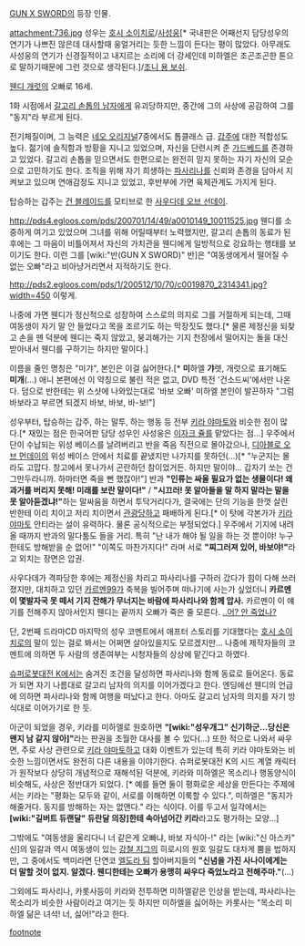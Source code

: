 [[GUN X SWORD]]의 등장 인물.

attachment:736.jpg
성우는 [[호시 소이치로]]/[[사성웅]][* 국내판은 어째선지 담당성우의 연기가 나쁘진 않은데 대사할때 웅얼거리는 듯한 느낌이 든다는 평이 많았다. 아무래도 사성웅의 연기가 신경질적이고 내지르는 소리에 더 강세인데 미하엘은 조곤조곤한 톤으로 말하기때문에 그런 것으로 생각된다.]/[[조니 용 보쉬]].

[[웬디 개럿]]의 오빠로 16세.

1화 시점에서 [[갈고리 손톱의 남자]]에게 유괴당하지만, 중간에 그의 사상에 공감하여 그를 "동지"라 부르게 된다.

전기체질이며, 그 능력은 [[네오 오리지널]]7중에서도 톱클래스 급. [[갑주]]에 대한 적합성도 높다. 젊기에 솔직함과 방황을 지니고 있었으며, 자신을 단련시켜 준 [[가드베드]]를 존경하고 있었다. 갈고리 손톱을 믿으면서도 한편으로는 완전히 믿지 못하는 자기 자신의 모순으로 고민하기도 한다. 조직을 위해 자기 희생하는 [[파사리나]]를 신뢰와 존경을 담아서 지켜보고 있으며 연애감정도 지니고 있었고, 후반부에 가면 육체관계도 가지게 된다.

탑승하는 갑주는 [[건 블레이드]]를 모티브로 한 [[사우다데 오브 선데이]].

http://pds4.egloos.com/pds/200701/14/49/a0010149_10011525.jpg
웬디를 소중하게 여기고 있었으며 그녀를 위해 어릴때부터 노력했지만, 갈고리 손톱의 동료가 된 후에는 그 마음이 비틀어져서 자신의 가치관을 웬디에게 일방적으로 강요하는 행태를 보이기도 한다. 이런 그를 [wiki:"반(GUN X SWORD)" 반]은 "여동생에게서 떨어질 수 없는 오빠"라고 비아냥거리면서 지적하기도 한다.

http://pds2.egloos.com/pds/1/200512/10/70/c0019870_2314341.jpg?width=450
이렇게.

나중에 가면 웬디가 정신적으로 성장하여 스스로의 의지로 그를 거절하게 되는데, 그때 여동생이 자기 말 안 들었다고 목을 조르기도 하는 막장짓도 했다.[* 물론 제정신을 되찾고 손을 뗀 덕분에 웬디는 죽지 않았고, 붕괴해가는 기지 천장에서 떨어지는 돌을 대신 받아내서 웬디를 구하기는 하지만 말이다.]

이름을 줄인 명칭은 "미갸", 본인은 이걸 싫어한다.[* '''미'''하엘 '''갸'''렛, 개럿으로 표기해도 '''미개'''(…) 애니 본편에선 이 약칭으로 불린 적은 없고, DVD 특전 '건소드씨'에서만 나온다. 덤으로 반한테는 위 스샷에 나와있는대로 '바보 오빠' 미하엘 본인이 발끈하자 "그럼 바보라고 부르면 되겠지 바보, 바보, 바-보!"]

성우부터, 탑승하는 갑주, 하는 말투, 하는 행동 등 전부 [[키라 야마토]]와 비슷한 점이 많다.[* 재밌는 점은 한국어판 담당 성우인 사성웅은 [[이자크 쥴]]를 맡았다는 점...] 우주에서 단이 수납되는 위성 베이스를 날려버리고 반을 죽음 직전으로 몰아갔으나, [[디아블로 오브 먼데이]]의 위성 베이스 안에서 치료를 끝냈지만 나가지를 못하던(...)[* "누군지는 몰라도 고맙다. 창고에서 못나가서 곤란하던 참이었거든. 하지만 말이야... 갑자기 쏘는 건 그만두라니까. 하마터면 죽을 뻔 했잖아!"] 반과 '''"인류는 싸울 필요가 없는 생물이다! 왜 과거를 버리지 못해! 미래를 보란 말이다!"''' / '''"시끄러! 못 알아들을 말 하지 말라는 말을 못 알아듣겠냐!"'''하는 말싸움을 하면서 투닥거리다가, 결국에는 단의 기능을 한껏 살린 반한테 이리 치이고 저리 치이면서 [[관광]]당하고 패배하게 된다.[* 이 탓에 각본가가 [[키라 야마토]] 안티라는 설이 유력하다. 물론 공식적으로는 부정되었다.] 우주에서 기지에 내려올 때까지 반과의 말다툼도 들을 거리. 특히 "난 내가 해야 될 일을 하는 것 뿐이야! 누구한테도 방해받을 순 없어!" "이쪽도 마찬가지다!" 라며 서로 '''"찌그러져 있어, 바보야!"'''라고 외치는 장면은 압권.

사우다데가 격파당한 후에는 제정신을 차리고 파사리나를 구하러 갔다가 힘이 다해 쓰러졌지만, 대치하고 있던 [[카르멘99]]가 축복을 빌어주며 떠나기에 사는가 싶었더니 '''카르멘이 몇발자국 못 떼서 기지 잔해가 무너지는 바람에 파사리나와 함께 압사.''' 카르멘이 이 얘기를 전해주지 않아서인지 웬디는 끝까지 오빠가 죽은 줄 모른다. [http://pds18.egloos.com/pds/201005/24/88/b0040388_4bfa6c959783b.jpg ..어? 안 죽었나?]

단, 2번째 드라마CD 마지막의 성우 코멘트에서 애프터 스토리를 기대했다는 [[호시 소이치로]]의 말이 있는 걸로 봐서는 어쩌면 살아있을지도 모르겠지만... 나중에 제작자들의 코멘트에 의하면 두 사람의 생존여부는 시청자들의 상상에 맡긴다고 하였다.

[[슈퍼로봇대전 K]]에서는 숨겨진 조건을 달성하면 파사리나와 함께 동료로 들어온다. 동료가 되면 자기 나름대로 갈고리 남자의 의지를 이어가겠다고 한다. 엔딩에선 웬디의 언급에 의하면 파사리나와 함께 여행을 떠났다고 한다. 아마도 갈고리 남자의 의지를 자기 방식대로 이어가기로 한 듯.

아군이 되었을 경우, 키라를 미하엘로 원호하면 '''"[wiki:"성우개그" 신기하군…당신은 왠지 남 같지 않아]"'''라는 판권을 초월한 대사를 볼 수 있다(…) 또한 적으로 나와서 싸우면, 주로 사상 관련으로 [[키라 야마토]]하고 대화 이벤트가 있는데 특히 키라 야마토와는 비슷한 느낌이면서도 완전히 다른 내용을 이야기한다. 슈퍼로봇대전 K의 시드 계열 캐릭터가 원작보다 상당히 개념적으로 재해석된 덕분에, 키라와 미하엘은 목소리나 행동양식이 비슷해도, 사상은 정반대가 되었다. [* 예를 들면 둘이 평화로운 세상을 만든다는 주제에서는 키라는 "평화는 모두와 같이, 서로를 이해하면 이룩할 수 있다.", 미하엘은 "동지가 해줄거다. 동지를 방해하는 자는 없앤다." 라는 식이다. 이를 두고서 일각에서는 '''[wiki:"길버트 듀랜달" 듀란달 의장]한테 속아넘어간 키라'''라고도 평가하는 모양...]

그밖에도 "여동생을 울리다니 너 같은게 오빠냐, 바보 자식아-!" 라는 [wiki:"신 아스카" 신]의 일갈과 역시 여동생이 있는 [[강철 지그]]의 히로시의 원호 일갈도 대차게 뿜을 법하지만, 그 중에서도 백미라면 단연코 [[엘도라 팀]] 할아버지들의 '''"신념을 가진 사나이에게는 더 말할 것이 없지. 알겠다. 웬디한테는 오빠가 용맹히 싸우다 죽었노라고 전해주마."'''(…)  

그외에도 파사리나, 카롯사등이 키라와 전투하면 미하엘같은 인상을 받는데, 파사리나는 목소리가 비슷한 사람이라고 여기는 듯 하지만 미하엘을 싫어하는 카롯사는 "목소리 미하엘 닮은 녀석! 너, 싫어!"라고 한다.

[[footnote]]
